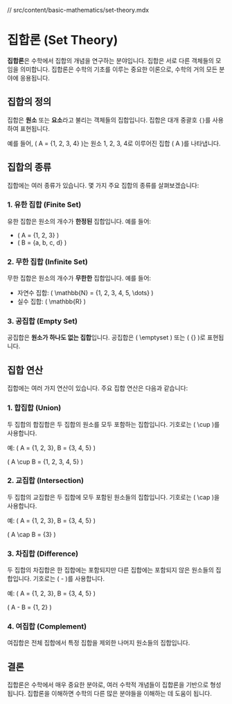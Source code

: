 // src/content/basic-mathematics/set-theory.mdx

# 집합론 (Set Theory)

**집합론**은 수학에서 집합의 개념을 연구하는 분야입니다. 집합은 서로 다른 객체들의 모임을 의미합니다. 집합론은 수학의 기초를 이루는 중요한 이론으로, 수학의 거의 모든 분야에 응용됩니다.

## 집합의 정의

집합은 **원소** 또는 **요소**라고 불리는 객체들의 집합입니다. 집합은 대개 중괄호 `{}`를 사용하여 표현됩니다.

예를 들어, \( A = \{1, 2, 3, 4\} \)는 원소 1, 2, 3, 4로 이루어진 집합 \( A \)를 나타냅니다.

## 집합의 종류

집합에는 여러 종류가 있습니다. 몇 가지 주요 집합의 종류를 살펴보겠습니다:

### 1. 유한 집합 (Finite Set)

유한 집합은 원소의 개수가 **한정된** 집합입니다. 예를 들어:

- \( A = \{1, 2, 3\} \)
- \( B = \{a, b, c, d\} \)

### 2. 무한 집합 (Infinite Set)

무한 집합은 원소의 개수가 **무한한** 집합입니다. 예를 들어:

- 자연수 집합: \( \mathbb{N} = \{1, 2, 3, 4, 5, \dots\} \)
- 실수 집합: \( \mathbb{R} \)

### 3. 공집합 (Empty Set)

공집합은 **원소가 하나도 없는 집합**입니다. 공집합은 \( \emptyset \) 또는 \( \{\} \)로 표현됩니다.

## 집합 연산

집합에는 여러 가지 연산이 있습니다. 주요 집합 연산은 다음과 같습니다:

### 1. 합집합 (Union)

두 집합의 합집합은 두 집합의 원소를 모두 포함하는 집합입니다. 기호로는 \( \cup \)를 사용합니다.

예: \( A = \{1, 2, 3\}, B = \{3, 4, 5\} \)

\( A \cup B = \{1, 2, 3, 4, 5\} \)

### 2. 교집합 (Intersection)

두 집합의 교집합은 두 집합에 모두 포함된 원소들의 집합입니다. 기호로는 \( \cap \)을 사용합니다.

예: \( A = \{1, 2, 3\}, B = \{3, 4, 5\} \)

\( A \cap B = \{3\} \)

### 3. 차집합 (Difference)

두 집합의 차집합은 한 집합에는 포함되지만 다른 집합에는 포함되지 않은 원소들의 집합입니다. 기호로는 \( - \)를 사용합니다.

예: \( A = \{1, 2, 3\}, B = \{3, 4, 5\} \)

\( A - B = \{1, 2\} \)

### 4. 여집합 (Complement)

여집합은 전체 집합에서 특정 집합을 제외한 나머지 원소들의 집합입니다.

## 결론

집합론은 수학에서 매우 중요한 분야로, 여러 수학적 개념들이 집합론을 기반으로 형성됩니다. 집합론을 이해하면 수학의 다른 많은 분야들을 이해하는 데 도움이 됩니다.
